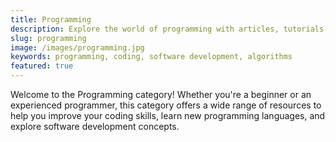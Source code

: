 ```yaml
---
title: Programming
description: Explore the world of programming with articles, tutorials, and insights to help you sharpen your coding skills.
slug: programming
image: /images/programming.jpg
keywords: programming, coding, software development, algorithms
featured: true
---
```


Welcome to the Programming category! Whether you're a beginner or an experienced programmer, this category offers a wide range of resources to help you improve your coding skills, learn new programming languages, and explore software development concepts.
